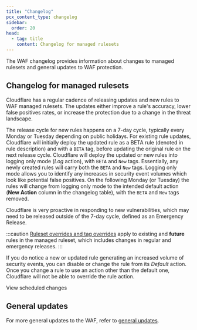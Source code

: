 ```yaml
---
title: "Changelog"
pcx_content_type: changelog
sidebar:
  order: 20
head:
  - tag: title
    content: Changelog for managed rulesets
---
```



The WAF changelog provides information about changes to managed rulesets and general updates to WAF protection.

## Changelog for managed rulesets

Cloudflare has a regular cadence of releasing updates and new rules to WAF managed rulesets. The updates either improve a rule's accuracy, lower false positives rates, or increase the protection due to a change in the threat landscape.

The release cycle for new rules happens on a 7-day cycle, typically every Monday or Tuesday depending on public holidays. For existing rule updates, Cloudflare will initially deploy the updated rule as a BETA rule (denoted in rule description) and with a `BETA` tag, before updating the original rule on the next release cycle. Cloudflare will deploy the updated or new rules into logging only mode (_Log_ action), with `BETA` and `New` tags. Essentially, any newly created rules will carry both the `BETA` and `New` tags. Logging only mode allows you to identify any increases in security event volumes which look like potential false positives. On the following Monday (or Tuesday) the rules will change from logging only mode to the intended default action (**New Action** column in the changelog table), with the `BETA` and `New` tags removed.

Cloudflare is very proactive in responding to new vulnerabilities, which may need to be released outside of the 7-day cycle, defined as an Emergency Release.

:::caution
[Ruleset overrides and tag overrides](/ruleset-engine/managed-rulesets/override-managed-ruleset/) apply to existing and **future** rules in the managed ruleset, which includes changes in regular and emergency releases.
:::

If you do notice a new or updated rule generating an increased volume of security events, you can disable or change the rule from its _Default_ action. Once you change a rule to use an action other than the default one, Cloudflare will not be able to override the rule action.

<LinkButton type="primary" href="/waf/change-log/scheduled-changes/">
	View scheduled changes
</LinkButton>
<RSSButton href="/changelog/rss/waf.xml" />

## General updates

For more general updates to the WAF, refer to [general updates](/waf/change-log/general-updates/).
